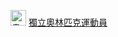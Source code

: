 [[File:Olympic flag.svg|25px|border|奥林匹克旗帜]] [[獨立奧林匹克運動員]]<noinclude>
[[Category:旗帜模板|{{PAGENAME}}]]
</noinclude>